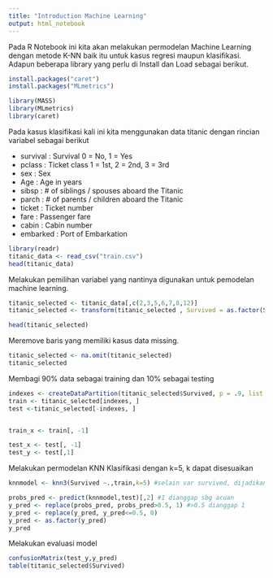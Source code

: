 ---
title: "Introduction Machine Learning"
output: html_notebook
---

Pada R Notebook ini kita akan melakukan permodelan Machine Learning dengan metode K-NN baik itu untuk kasus regresi maupun klasifikasi. Adapun beberapa library yang perlu di Install dan Load sebagai berikut.

```{r}
install.packages("caret")
install.packages("MLmetrics")
```

```{r}
library(MASS)
library(MLmetrics)
library(caret)
```

Pada kasus klasifikasi kali ini kita menggunakan data titanic dengan rincian variabel sebagai berikut


- survival :	Survival	0 = No, 1 = Yes
- pclass :	Ticket class	1 = 1st, 2 = 2nd, 3 = 3rd
- sex :	Sex	
- Age :	Age in years	
- sibsp :	# of siblings / spouses aboard the Titanic	
- parch :	# of parents / children aboard the Titanic	
- ticket :	Ticket number	
- fare :	Passenger fare	
- cabin :	Cabin number	
- embarked :	Port of Embarkation

```{r}
library(readr)
titanic_data <- read_csv("train.csv")
head(titanic_data)
```

Melakukan pemilihan variabel yang nantinya digunakan untuk pemodelan machine learning.

```{r}
titanic_selected <- titanic_data[,c(2,3,5,6,7,8,12)]
titanic_selected <- transform(titanic_selected , Survived = as.factor(Survived))

head(titanic_selected)
```

Meremove baris yang memiliki kasus data missing.

```{r}
titanic_selected <- na.omit(titanic_selected)
titanic_selected
```

Membagi 90% data sebagai training dan 10% sebagai testing
```{r}
indexes <- createDataPartition(titanic_selected$Survived, p = .9, list = F)
train <- titanic_selected[indexes, ]
test <-titanic_selected[-indexes, ]


train_x <- train[, -1]

test_x <- test[, -1]
test_y <- test[,1]


```

Melakukan permodelan KNN Klasifikasi dengan k=5, k dapat disesuaikan
```{r}
knnmodel <- knn3(Survived ~.,train,k=5) #selain var survived, dijadikan sbg var prediktor

probs_pred <- predict(knnmodel,test)[,2] #1 dianggap sbg acuan
y_pred <- replace(probs_pred, probs_pred>0.5, 1) #>0.5 dianggap 1
y_pred <- replace(y_pred, y_pred<=0.5, 0)
y_pred <- as.factor(y_pred)
y_pred
```


Melakukan evaluasi model

```{r}
confusionMatrix(test_y,y_pred)
table(titanic_selected$Survived)
```

